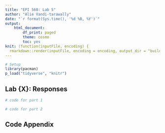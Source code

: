 ```yaml
---
title: "EPI 560: Lab 5"
author: "Alie Vandi-tarawally"
date: "`r format(Sys.time(), '%d %B, %Y')`"
output: 
    html_document:
        df_print: paged
        theme: cosmo
        toc: yes
knit: (function(inputFile, encoding) {
  rmarkdown::render(inputFile, encoding = encoding, output_dir = "build") })
---
```


```r
# Setup
library(pacman)
p_load("tidyverse", "knitr")
```

## Lab {X}: Responses  
```r
# code for part 1
```

```r
# code for part 2
```


\pagebreak  

## Code Appendix  
 
```r
```
